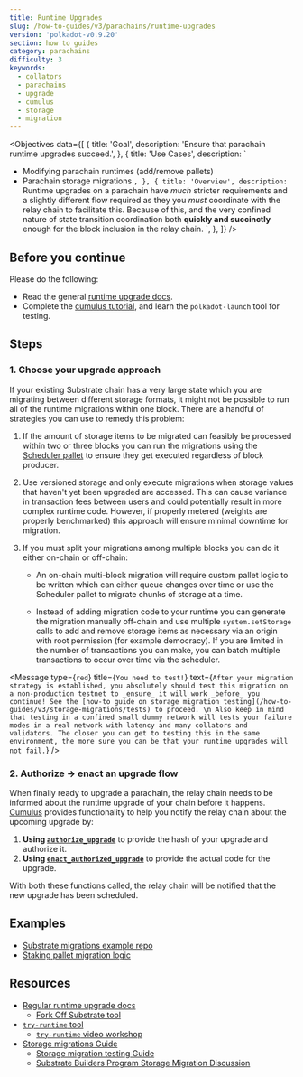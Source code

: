 ```yaml
---
title: Runtime Upgrades
slug: /how-to-guides/v3/parachains/runtime-upgrades
version: 'polkadot-v0.9.20'
section: how to guides
category: parachains
difficulty: 3
keywords:
  - collators
  - parachains
  - upgrade
  - cumulus
  - storage
  - migration
---
```


<Objectives
  data={[
    {
      title: 'Goal',
      description: 'Ensure that parachain runtime upgrades succeed.',
    },
    {
      title: 'Use Cases',
      description: `
  - Modifying parachain runtimes (add/remove pallets)
  - Parachain storage migrations
      `,
    },
    {
      title: 'Overview',
      description: `
  Runtime upgrades on a parachain have _much_ stricter requirements and a slightly different
  flow required as they you _must_ coordinate with the relay chain to facilitate this. Because
  of this, and the very confined nature of state transition coordination both
  **quickly and succinctly** enough for the block inclusion in the relay chain.
      `,
    },
  ]}
/>

## Before you continue

Please do the following:

- Read the general [runtime upgrade docs](/v3/runtime/upgrades).
- Complete the [cumulus tutorial](/tutorials/v3/cumulus/start-relay), and learn the
  `polkadot-launch` tool for testing.

## Steps

### 1. Choose your upgrade approach

If your existing Substrate chain has a very large state which you are migrating
between different storage formats, it might not be possible to run all of the
runtime migrations within one block. There are a handful of strategies you can
use to remedy this problem:

1. If the amount of storage items to be migrated can feasibly be processed
   within two or three blocks you can run the migrations using the
   [Scheduler pallet](https://github.com/paritytech/substrate/tree/master/frame/scheduler)
   to ensure they get executed regardless of block producer.

1. Use versioned storage and only execute migrations when storage values that
   haven't yet been upgraded are accessed. This can cause variance in
   transaction fees between users and could potentially result in more complex
   runtime code. However, if properly metered (weights are properly benchmarked)
   this approach will ensure minimal downtime for migration.

1. If you must split your migrations among multiple blocks you can do it either
   on-chain or off-chain:

   - An on-chain multi-block migration will require custom pallet logic to be
     written which can either queue changes over time or use the Scheduler
     pallet to migrate chunks of storage at a time.

   - Instead of adding migration code to your runtime you can generate the
     migration manually off-chain and use multiple `system.setStorage` calls to
     add and remove storage items as necessary via an origin with root
     permission (for example democracy). If you are limited in the number of
     transactions you can make, you can batch multiple transactions to occur
     over time via the scheduler.

<Message
  type={`red`}
  title={`You need to test!`}
  text={`
After your migration strategy is established, you absolutely should test this migration on a
non-production testnet to _ensure_ it will work _before_ you continue!
See the [how-to guide on storage migration testing](/how-to-guides/v3/storage-migrations/tests) to
proceed.
\n
Also keep in mind that testing in a confined small dummy network will tests your failure modes in a
real network with latency and many collators and validators. The closer you can get to testing this
in the same environment, the more sure you can be that your runtime upgrades will not fail.
`}
/>

### 2. Authorize -> enact an upgrade flow

When finally ready to upgrade a parachain, the relay chain needs to be informed about the runtime
upgrade of your chain before it happens.
[Cumulus](https://github.com/paritytech/cumulus#cumulus-cloud) provides functionality to help you
notify the relay chain about the upcoming upgrade by:

1. **Using [`authorize_upgrade`](https://paritytech.github.io/cumulus/cumulus_pallet_parachain_system/pallet/struct.Pallet.html#method.authorize_upgrade)** to provide the hash of your upgrade and authorize it.
1. **Using [`enact_authorized_upgrade`](https://paritytech.github.io/cumulus/cumulus_pallet_parachain_system/pallet/struct.Pallet.html#method.enact_authorized_upgrade)** to provide the actual code for the upgrade.

With both these functions called, the relay chain will be notified that the new
upgrade has been scheduled.

## Examples

- [Substrate migrations example repo](https://github.com/apopiak/substrate-migrations)
- [Staking pallet migration logic](https://github.com/paritytech/substrate/blob/6be513d663836c5c5b8a436f5712402a1c5365a3/frame/staking/src/lib.rs#L757)

## Resources

- [Regular runtime upgrade docs](/v3/runtime/upgrades)
  - [Fork Off Substrate tool](https://github.com/maxsam4/fork-off-substrate)
- [`try-runtime` tool](/v3/tools/try-runtime)
  - [`try-runtime` video workshop](https://www.crowdcast.io/e/substrate-seminar/41)
- [Storage migrations Guide](/how-to-guides/v3/storage-migrations/basics)
  - [Storage migration testing Guide](/how-to-guides/v3/storage-migrations/tests)
  - [Substrate Builders Program Storage Migration Discussion](https://drive.google.com/file/d/19HPFUmSQIxVkxaVSg1SWveSdvjHUw1b8/view?usp=sharing)
